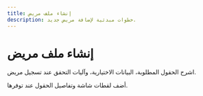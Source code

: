```yaml
---
title: إنشاء ملف مريض
description: خطوات مبدئية لإضافة مريض جديد.
---
```


# إنشاء ملف مريض

اشرح الحقول المطلوبة، البيانات الاختيارية، وآليات التحقق عند تسجيل مريض.

أضف لقطات شاشة وتفاصيل الحقول عند توفرها.

